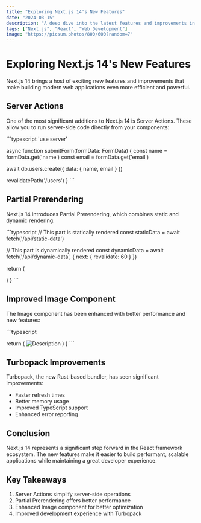```yaml
---
title: "Exploring Next.js 14's New Features"
date: "2024-03-15"
description: "A deep dive into the latest features and improvements in Next.js 14"
tags: ["Next.js", "React", "Web Development"]
image: "https://picsum.photos/800/600?random=7"
---
```


# Exploring Next.js 14's New Features

Next.js 14 brings a host of exciting new features and improvements that make building modern web applications even more efficient and powerful.

## Server Actions

One of the most significant additions to Next.js 14 is Server Actions. These allow you to run server-side code directly from your components:

\`\`\`typescript
'use server'

async function submitForm(formData: FormData) {
  const name = formData.get('name')
  const email = formData.get('email')
  
  await db.users.create({
    data: { name, email }
  })
  
  revalidatePath('/users')
}
\`\`\`

## Partial Prerendering

Next.js 14 introduces Partial Prerendering, which combines static and dynamic rendering:

\`\`\`typescript
  // This part is statically rendered
  const staticData = await fetch('/api/static-data')
  
  // This part is dynamically rendered
  const dynamicData = await fetch('/api/dynamic-data', {
    next: { revalidate: 60 }
  })
  
  return (
    <div>
      <StaticComponent data={staticData} />
      <DynamicComponent data={dynamicData} />
    </div>
  )
}
\`\`\`

## Improved Image Component

The Image component has been enhanced with better performance and new features:

\`\`\`typescript

  return (
    <Image
      src="/images/photo.jpg"
      alt="Description"
      width={800}
      height={600}
      priority
      quality={90}
      placeholder="blur"
      blurDataURL="data:image/jpeg;base64,..."
    />
  )
}
\`\`\`

## Turbopack Improvements

Turbopack, the new Rust-based bundler, has seen significant improvements:

- Faster refresh times
- Better memory usage
- Improved TypeScript support
- Enhanced error reporting

## Conclusion

Next.js 14 represents a significant step forward in the React framework ecosystem. The new features make it easier to build performant, scalable applications while maintaining a great developer experience.

## Key Takeaways

1. Server Actions simplify server-side operations
2. Partial Prerendering offers better performance
3. Enhanced Image component for better optimization
4. Improved development experience with Turbopack 
